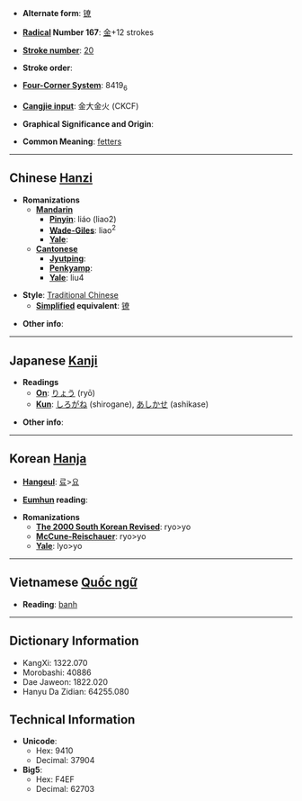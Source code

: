 * '''Alternate form''': [[镣]]

* '''[[Wiktionary:Chinese radical index| Radical]] Number 167''': [[Wiktionary:Chinese radical index 金|金]]+12 strokes

* '''[[Wiktionary:Chinese total strokes index|Stroke number]]''': [[Wiktionary:Chinese total strokes index 20|20]]

* '''Stroke order''': 

* '''[[Wiktionary:Chinese four corner index|Four-Corner System]]''': 8419<sub>6</sub>

* '''[[Wiktionary:Chinese Cangjie index|Cangjie input]]''': 金大金火 (CKCF)

* '''Graphical Significance and Origin''': 

* '''Common Meaning''': [[fetter]]s

----

== Chinese [[Hanzi]] ==

* '''Romanizations'''
** '''[[Mandarin]]'''
*** '''[[Pinyin]]''': liáo (liao2)
*** '''[[Wade-Giles]]''': liao<sup>2</sup>
*** '''[[Yale]]''': 
** '''[[Cantonese]]'''
*** '''[[Jyutping]]''':
*** '''[[Penkyamp]]''': 
*** '''[[Yale]]''': liu4

* '''Style''': [[Traditional Chinese]] 
** '''[[Simplified Chinese|Simplified]] equivalent''': [[镣]]

* '''Other info''': 

----

== Japanese [[Kanji]] ==

* '''Readings'''
** '''[[On]]''': [[りょう]] (ryō)
** '''[[Kun]]''': [[しろがね]] (shirogane), [[あしかせ]] (ashikase)

* '''Other info''':  

----

== Korean [[Hanja]] ==

* '''[[Hangeul]]''': [[료]]>[[요]]

* '''[[Eumhun]] reading''': 

* '''Romanizations'''
** '''[[The 2000 South Korean Revised Romanization|The 2000 South Korean Revised]]''': ryo>yo
** '''[[McCune-Reischauer]]''': ryo>yo
** '''[[Yale]]''': lyo>yo


----

== Vietnamese [[Quốc ngữ]] ==

* '''Reading''': [[banh]]

----

== Dictionary Information ==

* KangXi: 1322.070
* Morobashi: 40886
* Dae Jaweon: 1822.020
* Hanyu Da Zidian: 64255.080

== Technical Information ==

* '''Unicode''':
** Hex: 9410
** Decimal: 37904
* '''Big5''':
** Hex: F4EF
** Decimal: 62703